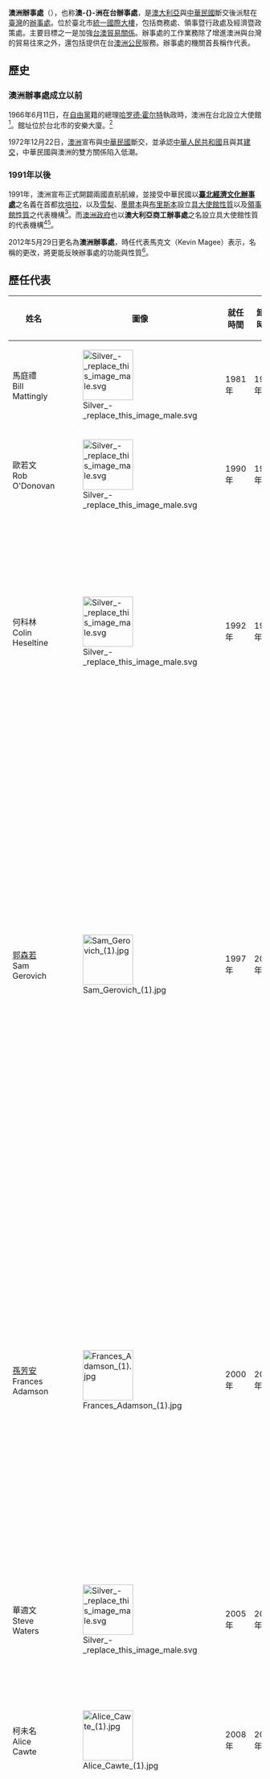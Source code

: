 {{noteTA
|G1=人名
|G2=地名
|1=zh-tw:哈洛德;zh-hans:哈罗德;zh-hant:哈羅德;
|2=zh-tw:荷特;zh-hans:霍尔特;zh-hant:霍爾特;
|3=zh-cn:澳大利亚在台办事处;zh-hant:澳洲辦事處;
}}{{infobox Organization
|name             = 澳洲辦事處
|native_name      = {{lang|en|Australian Office in Taipei}}
|image            = Australian Office in Taipei logo.svg
|size             = 
|map              = File:President International Tower 20080120.jpg
|formation        = 1981年<br>{{Start date|2012}}
|type             = 實質大使館
|status           = 
|registration_id  = 
|leader_title     = 代表
|leader_name      = [[露珍怡|露珍怡]]（Jenny Bloomfield） 
|leader_title2    = 
|leader_name2     = 
|subsidiaries     = 
|headquarters     = {{ROC}}[[台北市|台北市]][[信義區_(台北市)|信義區]]松高路9－11號[[統一國際大樓|統一國際大樓]]27－28樓
|num_members      = 
|region_served    = {{ROC-TW}}
|parent_organization = 
|website          = {{URL|http://australia.org.tw/tpeichinese/home.html}}
}}
'''澳洲辦事處'''（{{lang-en|Australian Office in Taipei}}），也称'''澳-{}-洲在台辦事處'''，是[[澳大利亞|澳大利亞]]與[[中華民國|中華民國]]斷交後派駐在[[臺灣|臺灣]]的[[辦事處|辦事處]]。位於臺北市[[統一國際大樓|統一國際大樓]]，包括商務處、領事暨行政處及經濟暨政策處。主要目標之一是加強[[中華民國與澳大利亞關係|台澳貿易關係]]。辦事處的工作業務除了增進澳洲與台灣的貿易往來之外，還包括提供在台[[澳洲公民|澳洲公民]]服務。辦事處的機關首長稱作代表。

== 歷史 ==
=== 澳洲辦事處成立以前 ===
1966年6月11日，在[[澳洲自由黨|自由黨]]籍的總理[[哈罗德·霍尔特|哈罗德·霍尔特]]執政時，澳洲在台北設立大使館<ref name="ThomasNicholasReOrientating">Thomas,Nicholas, Re-Orientating Australia-Taiwan Relations 1972 to present (England: Ashgate Publishing, 2004)</ref>。館址位於台北市的安樂大廈。<ref>[https://www.britishpathe.com/video/VLVAD53DWXGSNA0C0VL50V1MVOD2R-TAIWAN-AUSTRALIAN-EMBASSY-PREPARES-TO-CLOSE-DOWN/ Taiwan: Australian Embassy Prepares To Close Down] {{Wayback|url=https://www.britishpathe.com/video/VLVAD53DWXGSNA0C0VL50V1MVOD2R-TAIWAN-AUSTRALIAN-EMBASSY-PREPARES-TO-CLOSE-DOWN/ |date=20201125150527 }}，[[百代新聞社|百代新聞社]]</ref>

1972年12月22日，[[澳洲|澳洲]]宣布與[[中華民國|中華民國]]斷交，並承認[[中華人民共和國|中華人民共和國]]且與其[[外交#外交上的承認|建交]]，中華民國與澳洲的雙方關係陷入低潮。

=== 1991年以後 ===
1991年，澳洲宣布正式開闢兩國直航航線，並接受中華民國以'''[[台北經濟文化代表處|臺北經濟文化辦事處]]'''之名義在首都[[坎培拉|坎培拉]]，以及[[悉尼|雪梨]]、[[墨爾本|墨爾本]]與[[布里斯本|布里斯本]]設立[[實質大使館|具大使館性質]]以及[[領事館|領事館性質]]之代表機構<ref>{{Cite web |url = http://www.mofa.gov.tw/OverseasOffice_Content.aspx?n=6357834932B83C83&sms=5A961ED2E4BA25E8&s=C0A9CFFC3BAF2101os=8A6B382101CB1FC2 |title = 駐外館處 |publisher = [[中華民國外交部|中華民國外交部]]}}</ref>。而[[澳洲政治|澳洲政府]]也以'''澳大利亞商工辦事處'''之名設立具大使館性質的代表機構<ref>[http://www.taiwanembassy.org/AU/ct.asp?xItem=133487&CtNode=1552&mp=211&xp1= 駐澳大利亞代表處簡介] {{webarchive|url=https://web.archive.org/web/20160304130732/http://www.taiwanembassy.org/AU/ct.asp?xItem=133487&CtNode=1552&mp=211&xp1= |date=2016-03-04 }}, 駐澳大利亞代表處</ref><ref>{{Cite web |url = http://www.mofa.gov.tw/OfficesInROC_Content.aspx?n=8CEB2B5F5436B997&sms=8EBFADC1592C7BFE&s=C0A9CFFC3BAF2101&os=9223A12B5B31CB37 |title = 駐華外國機構 |publisher = 中華民國外交部 |access-date = 2016-05-04 |archive-date = 2020-11-26 |archive-url = https://web.archive.org/web/20201126034833/https://www.mofa.gov.tw/OfficesInROC_Content.aspx?n=8CEB2B5F5436B997&sms=8EBFADC1592C7BFE&s=C0A9CFFC3BAF2101&os=9223A12B5B31CB37 |dead-url = no }}</ref>。

2012年5月29日更名為'''澳洲辦事處'''，時任代表馬克文（Kevin Magee）表示，名稱的更改，將更能反映辦事處的功能與性質<ref>{{Cite news|url=https://www.nownews.com/news/20120529/101266|title=澳洲在台機構　正式更名為澳洲辦事處|author=陳思豪|date=2012-05-29|work=|newspaper=NOWnews 今日新聞|accessdate=2017-12-05|language=|archive-date=2017-12-06|archive-url=https://web.archive.org/web/20171206140154/https://www.nownews.com/news/20120529/101266|dead-url=no}}</ref>。

==歷任代表==
{| class="wikitable"
!width="140px"|姓名
!圖像
!width="70px"|就任時間
!width="70px"|卸任時間
!備註
|-
|馬庭禮<br>Bill Mattingly
|[[File:Silver_-_replace_this_image_male.svg|100px]]
|1981年
|1990年
|
|-
|歐若文<br>Rob O'Donovan
|[[File:Silver_-_replace_this_image_male.svg|100px]]
|1990年
|1992年
|
|-
|何科林<br>Colin Heseltine
|[[File:Silver_-_replace_this_image_male.svg|100px]]
|1992年
|1997年
|歷任駐華副館長（副大使）、駐韓國大使、[[亚洲太平洋经济合作组织|亞太經濟合作組織]]執行長等職。
|-
|[[郭森若|郭森若]]<br>Sam Gerovich
|[[File:Sam_Gerovich_(1).jpg|100px]]
|1997年
|2000年
|歷任駐華大使館[[使領館副館長|副館長]]、[[澳大利亞駐上海總領事館|駐上海總領事]]、外交部外交安全司長、外交部北亞司長、駐韓國大使（兼駐北朝鮮、蒙古大使），駐[[亞太經合會|亞太經合會]]大使等職。
|-
|[[孫芳安|孫芳安]]<br>Frances Adamson
|[[File:Frances_Adamson_(1).jpg|100px]]
|2000年
|2005年
|'''現任'''外交貿易部常務副部長。

歷任{{Link-en|澳大利亞駐英國高級專員公署|High Commission of Australia, London|駐英國高級專員公署}}副高級專員、[[澳洲駐香港及澳門總領事館|駐香港總領事館]]一等秘書、外交部長幕僚長、駐華大使、總理外交政策顧問等職。
|-
|華適文<br>Steve Waters
|[[File:Silver_-_replace_this_image_male.svg|100px]]
|2005年
|2008年
|
|-
|柯未名<br>Alice Cawte
|[[File:Alice_Cawte_(1).jpg|100px]]
|2008年
|2011年
|歷任外交貿易部太平洋司太平洋區域處長等職。
|-
|馬克文<br>Kevin Magee
|[[File:Kevin_Magee_(1).jpg|100px]]
|2011年
|2014年
|'''現任'''外交貿易部歐洲拉美司拉美東歐處長。

歷任駐中國大使館三等秘書、駐新加坡高級專員公署一等秘書、{{Link-en|澳大利亞駐俄羅斯大使館|Embassy of Australia in Moscow|駐俄羅斯大使館}}[[使領館副館長|副館長]]、駐廣州總領事、駐沙烏地阿拉伯大使等職。
|-
|[[雷家琪|雷家琪]]<br>Catherine Raper
|[[File:Catherine_Raper_(1).jpg|100px]]
|2014年
|2018年
|'''現任'''駐韓國大使。

歷任駐荷蘭大使館三等秘書、常駐日內瓦[[世界贸易组织|WTO]]代表團參贊、{{Link-en|澳大利亞駐美國大使館|Embassy of Australia, Washington, D.C.|駐美國大使館}}[[公使銜參贊|貿易公使銜參贊]]等職。
|-
|高戈銳<br>Gary Cowan
|[[File:Gary_Cowan_(1).jpg|100px]]
|2018年
|2021年
|'''現任'''外交部北亞暨南亞司長（第一助理秘書長）

歷任駐上海副總領事、外交貿易部永續發展暨氣候變遷處長等職
|-
|[[露珍怡|露珍怡]]<br>Jenny Bloomfield
|[[File:Jenny_Bloomfield_(1).jpg|100px]]
|2021年
|現任
|歷任駐希臘大使、外交貿易部中東處處長、人權和性別平等處處長等職
|}

== 参考文献 ==
{{Reflist}}

== 外部連結 ==
*[https://australia.org.tw/ 澳洲辦事處] {{Wayback|url=https://australia.org.tw/ |date=20201124151533 }}
*{{facebook|australianofficetaipei}}
*{{twitter|ausofficeTPE}}
*{{instagram|ausofficetpe}}

== 参见 ==
{{Portal|国际关系|澳大利亚|中华民国|台湾}}
* [[中華民國與澳大利亞關係|中華民國與澳大利亞關係]]
** [[澳洲駐中華民國大使列表|澳洲駐中華民國外交官]]
* [[外國駐台機構|外國駐台機構]]

{{-}}
{{外國駐台機構}}

[[Category:外國駐台機構|Category:外國駐台機構]]
[[Category:澳大利亞駐外機構|台]]
[[Category:台灣與澳大利亞關係|Category:台灣與澳大利亞關係]]
[[Category:中華民國與澳大利亞關係|Category:中華民國與澳大利亞關係]]
[[Category:1981年台灣建立|Category:1981年台灣建立]]
[[Category:駐中華民國實質大使館|Category:駐中華民國實質大使館]]